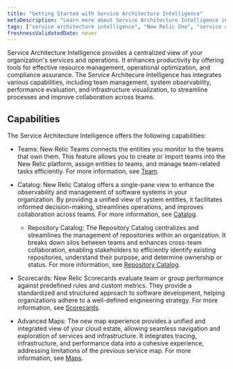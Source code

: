 ```yaml
---
title: "Getting Started with Service Architecture Intelligence"
metaDescription: "Learn more about Service Architecture Intelligence in New Relic One."
tags: ["service architecture intelligence", "New Relic One", "service catalog", "scorecards", "catalog", "inventory catalog", "repository catalog", "team"]
freshnessValidatedDate: never
---
```


Service Architecture Intelligence provides a centralized view of your organization's services and operations. It enhances productivity by offering tools for effective resource management, operational optimization, and compliance assurance. The Service Architecure Intelligence has integrates various capabilities, including team management, system observability, performance evaluation, and infrastructure visualization, to streamline processes and improve collaboration across teams.

## Capabilities

The Service Architecture Intelligence offers the following capabilities:

- Teams: New Relic Teams connects the entities you monitor to the teams that own them. This feature allows you to create or import teams into the New Relic platform, assign entities to teams, and manage team-related tasks efficiently. For more information, see [Team](/docs/service-architecture-intelligence/teams/teams).

- Catalog: New Relic Catalog offers a single-pane view to enhance the observability and management of software systems in your organization. By providing a unified view of system entities, it facilitates informed decision-making, streamlines operations, and improves collaboration across teams. For more information, see [Catalog](/docs/service-architecture-intelligence/catalogs/catalogs).

    - Repository Catalog: The Repository Catalog centralizes and streamlines the management of repositories within an organization. It breaks down silos between teams and enhances cross-team collaboration, enabling stakeholders to efficiently identify existing repositories, understand their purpose, and determine ownership or status. For more information, see [Repository Catalog](/docs/service-architecture-intelligence/catalogs/catalogs).

- Scorecards: New Relic Scorecards evaluate team or group performance against predefined rules and custom metrics. They provide a standardized and structured approach to software development, helping organizations adhere to a well-defined engineering strategy. For more information, see [Scorecards](/docs/service-architecture-intelligence/scorecards/getting-started).

- Advanced Maps: The new map experience provides a unified and integrated view of your cloud estate, allowing seamless navigation and exploration of services and infrastructure. It integrates tracing, infrastructure, and performance data into a cohesive experience, addressing limitations of the previous service map. For more information, see [Maps](/docs/service-architecture-intelligence/maps/advanced-maps).
